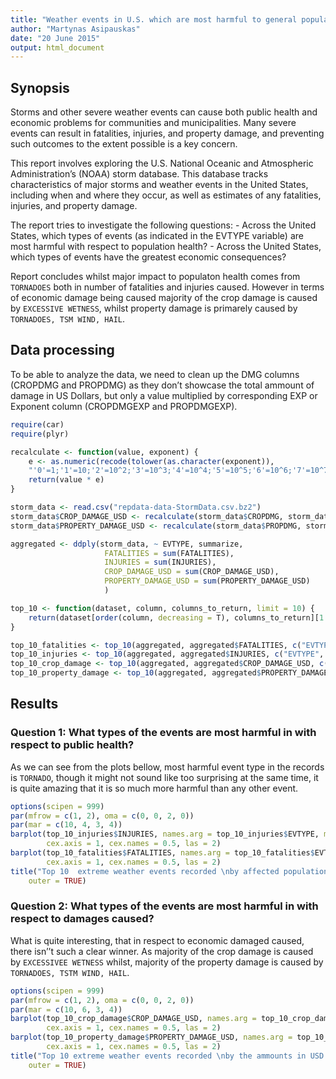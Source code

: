 ---
title: "Weather events in U.S. which are most harmful to general population and have greatest economic circumnstances"
author: "Martynas Asipauskas"
date: "20 June 2015"
output: html_document
---
## Synopsis
Storms and other severe weather events can cause both public health and economic problems for communities and municipalities. Many severe events can result in fatalities, injuries, and property damage, and preventing such outcomes to the extent possible is a key concern.

This report involves exploring the U.S. National Oceanic and Atmospheric Administration's (NOAA) storm database. This database tracks characteristics of major storms and weather events in the United States, including when and where they occur, as well as estimates of any fatalities, injuries, and property damage.

The report tries to investigate the following questions:
- Across the United States, which types of events (as indicated in the EVTYPE variable) are most harmful with respect to population health?
- Across the United States, which types of events have the greatest economic consequences?

Report concludes whilst major impact to populaton health comes from `TORNADOES` both in number of fatalities and injuries caused. However in terms of economic damage being caused majority of the crop damage is caused by `EXCESSIVE WETNESS`, whilst property damage is primarely caused by `TORNADOES, TSM WIND, HAIL`.

## Data processing

To be able to analyze the data, we need to clean up the DMG columns (CROPDMG and PROPDMG) as they don't showcase the total ammount of damage in US Dollars, but only a value multiplied by corresponding EXP or Exponent column (CROPDMGEXP and PROPDMGEXP).

```{r, cache=TRUE}
require(car)
require(plyr)

recalculate <- function(value, exponent) {
    e <- as.numeric(recode(tolower(as.character(exponent)), 
    "'0'=1;'1'=10;'2'=10^2;'3'=10^3;'4'=10^4;'5'=10^5;'6'=10^6;'7'=10^7;'8'=10^8;'b'=10^9;'h'=10^2;'k'=10^3;'m'=10^6;'-'=0;'?'=0;'+'=0"))
    return(value * e)
}

storm_data <- read.csv("repdata-data-StormData.csv.bz2")
storm_data$CROP_DAMAGE_USD <- recalculate(storm_data$CROPDMG, storm_data$CROPDMGEXP)
storm_data$PROPERTY_DAMAGE_USD <- recalculate(storm_data$PROPDMG, storm_data$PROPDMGEXP)

aggregated <- ddply(storm_data, ~ EVTYPE, summarize, 
                     FATALITIES = sum(FATALITIES),
                     INJURIES = sum(INJURIES),
                     CROP_DAMAGE_USD = sum(CROP_DAMAGE_USD),
                     PROPERTY_DAMAGE_USD = sum(PROPERTY_DAMAGE_USD)
                     )

top_10 <- function(dataset, column, columns_to_return, limit = 10) {
    return(dataset[order(column, decreasing = T), columns_to_return][1:limit, ])
}

top_10_fatalities <- top_10(aggregated, aggregated$FATALITIES, c("EVTYPE", "FATALITIES"))
top_10_injuries <- top_10(aggregated, aggregated$INJURIES, c("EVTYPE", "INJURIES"))
top_10_crop_damage <- top_10(aggregated, aggregated$CROP_DAMAGE_USD, c("EVTYPE", "CROP_DAMAGE_USD"))
top_10_property_damage <- top_10(aggregated, aggregated$PROPERTY_DAMAGE_USD, c("EVTYPE", "PROPERTY_DAMAGE_USD"))
```

## Results
### Question 1: What types of the events are most harmful in with respect to public health?

As we can see from the plots bellow, most harmful event type in the records is `TORNADO`, though it might not sound like too surprising at the same time, it is quite amazing that it is so much more harmful than any other event.

```{r}
options(scipen = 999)
par(mfrow = c(1, 2), oma = c(0, 0, 2, 0))
par(mar = c(10, 4, 3, 4))
barplot(top_10_injuries$INJURIES, names.arg = top_10_injuries$EVTYPE, main = "Injuries", 
        cex.axis = 1, cex.names = 0.5, las = 2)
barplot(top_10_fatalities$FATALITIES, names.arg = top_10_fatalities$EVTYPE, main = "Fatalities", 
        cex.axis = 1, cex.names = 0.5, las = 2)
title("Top 10  extreme weather events recorded \nby affected population injuries and fatalities", 
    outer = TRUE)
```

### Question 2: What types of the events are most harmful in with respect to damages caused?

What is quite interesting, that in respect to economic damaged caused, there isn''t such a clear winner. As majority of the crop damage is caused by `EXCESSIVEE WETNESS` whilst, majority of the property damage is caused by `TORNADOES, TSTM WIND, HAIL`.

```{r}
options(scipen = 999)
par(mfrow = c(1, 2), oma = c(0, 0, 2, 0))
par(mar = c(10, 6, 3, 4))
barplot(top_10_crop_damage$CROP_DAMAGE_USD, names.arg = top_10_crop_damage$EVTYPE, main = "Crop Damage", 
        cex.axis = 1, cex.names = 0.5, las = 2)
barplot(top_10_property_damage$PROPERTY_DAMAGE_USD, names.arg = top_10_property_damage$EVTYPE, main = "Property Damage", 
        cex.axis = 1, cex.names = 0.5, las = 2)
title("Top 10 extreme weather events recorded \nby the ammounts in USD of damage caused", 
    outer = TRUE)
```


